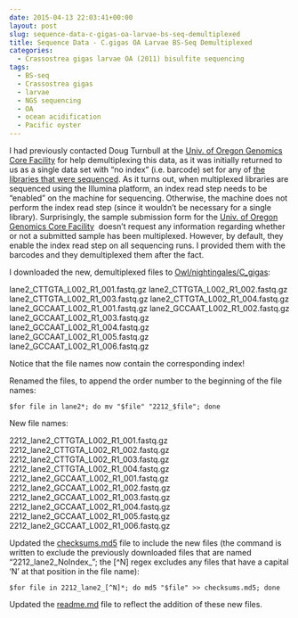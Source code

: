 ```yaml
---
date: 2015-04-13 22:03:41+00:00
layout: post
slug: sequence-data-c-gigas-oa-larvae-bs-seq-demultiplexed
title: Sequence Data - C.gigas OA Larvae BS-Seq Demultiplexed
categories:
  - Crassostrea gigas larvae OA (2011) bisulfite sequencing
tags:
  - BS-seq
  - Crassostrea gigas
  - larvae
  - NGS sequencing
  - OA
  - ocean acidification
  - Pacific oyster
---
```


I had previously contacted Doug Turnbull at the [Univ. of Oregon Genomics Core Facility](https://gcf.uoregon.edu:8080/) for help demultiplexing this data, as it was initially returned to us as a single data set with "no index" (i.e. barcode) set for any of [the libraries that were sequenced](https://robertslab.github.io/sams-notebook/2015/03/19/sequencing-data-c-gigas-larvae-oa.html). As it turns out, when multiplexed libraries are sequenced using the Illumina platform, an index read step needs to be "enabled" on the machine for sequencing. Otherwise, the machine does not perform the index read step (since it wouldn't be necessary for a single library). Surprisingly, the sample submission form for the [Univ. of Oregon Genomics Core Facility](http://gcf.uoregon.edu:8080/)  doesn't request any information regarding whether or not a submitted sample has been multiplexed. However, by default, they enable the index read step on all sequencing runs. I provided them with the barcodes and they demultiplexed them after the fact.

I downloaded the new, demultiplexed files to [Owl/nightingales/C_gigas](https://owl.fish.washington.edu/nightingales/C_gigas/):

lane2_CTTGTA_L002_R1_001.fastq.gz
lane2_CTTGTA_L002_R1_002.fastq.gz
lane2_CTTGTA_L002_R1_003.fastq.gz
lane2_CTTGTA_L002_R1_004.fastq.gz
lane2_GCCAAT_L002_R1_001.fastq.gz
lane2_GCCAAT_L002_R1_002.fastq.gz
lane2_GCCAAT_L002_R1_003.fastq.gz
lane2_GCCAAT_L002_R1_004.fastq.gz
lane2_GCCAAT_L002_R1_005.fastq.gz
lane2_GCCAAT_L002_R1_006.fastq.gz

Notice that the file names now contain the corresponding index!

Renamed the files, to append the order number to the beginning of the file names:

`$for file in lane2*; do mv "$file" "2212_$file"; done`

New file names:

2212_lane2_CTTGTA_L002_R1_001.fastq.gz
2212_lane2_CTTGTA_L002_R1_002.fastq.gz
2212_lane2_CTTGTA_L002_R1_003.fastq.gz
2212_lane2_CTTGTA_L002_R1_004.fastq.gz
2212_lane2_GCCAAT_L002_R1_001.fastq.gz
2212_lane2_GCCAAT_L002_R1_002.fastq.gz
2212_lane2_GCCAAT_L002_R1_003.fastq.gz
2212_lane2_GCCAAT_L002_R1_004.fastq.gz
2212_lane2_GCCAAT_L002_R1_005.fastq.gz
2212_lane2_GCCAAT_L002_R1_006.fastq.gz

Updated the [checksums.md5](https://owl.fish.washington.edu/nightingales/C_gigas/checksums.md5) file to include the new files (the command is written to exclude the previously downloaded files that are named "2212_lane2_NoIndex_"; the [^N] regex excludes any files that have a capital 'N' at that position in the file name):

`$for file in 2212_lane2_[^N]*; do md5 "$file" >> checksums.md5; done`

Updated the [readme.md](https://owl.fish.washington.edu/nightingales/C_gigas/readme.md) file to reflect the addition of these new files.
